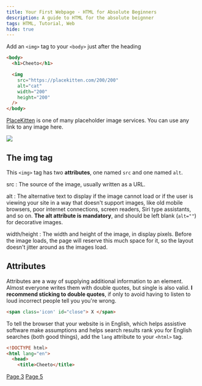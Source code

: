 ```yaml
---
title: Your First Webpage - HTML for Absolute Beginners
description: A guide to HTML for the absolute beignner
tags: HTML, Tutorial, Web
hide: true
---
```


Add an `<img>` tag to your `<body>` just after the heading

```html labeled filename[page.html]
<body>
  <h1>Cheeto</h1>

  <img
    src="https://placekitten.com/200/200"
    alt="cat"
    width="200"
    height="200"
  />
</body>
```

<SideNote>

[PlaceKitten](https://placekitten.com/) is one of many placeholder image services. You can use any link to any image here.

</SideNote>

![](/images/html-for-beginners-04_2021-06-24-17-59-13.png)

## The img tag

This `<img>` tag has two **attributes**, one named `src` and one named `alt`.

src
: The source of the image, usually written as a URL.

alt
: The alternative text to display if the image cannot load or if the user is viewing your site in a way that doesn't support images, like old mobile browsers, poor internet connections, screen readers, Siri type assistants, and so on. **The alt attribute is mandatory**, and should be left blank (`alt=""`) for decorative images.

width/height
: The width and height of the image, in display pixels. Before the image loads, the page will reserve this much space for it, so the layout doesn't jitter around as the images load.

## Attributes

Attributes are a way of supplying additional information to an element. Almost everyone writes them with double quotes, but single is also valid. **I recommend sticking to double quotes**, if only to avoid having to listen to loud incorrect people tell you you're wrong.

<!-- prettier-ignore-start  -->
```html
<span class='icon' id="close"> X </span>
```
<!-- prettier-ignore-end  -->

To tell the browser that your website is in English, which helps assistive software make assumptions and helps search results rank you for English searches (both good things), add the `lang` attribute to your `<html>` tag.

<!-- prettier-ignore-start  -->
```html numbered labeled filename[page.html] {2}
<!DOCTYPE html>
<html lang="en">
  <head>
    <title>Cheeto</title>
```
<!-- prettier-ignore-end  -->

[Page 3](./html-for-beginners-03)
[Page 5](./html-for-beginners-05)

<!-- [Page 5](./html-for-beginners-05 -->
